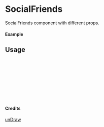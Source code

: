 
<Meta of={SocialFriends} title="unDraw/SocialFriends" />

# SocialFriends

SocialFriends component with different props.

#### Example

<Canvas of={SocialFriends.Primary} />

## Usage

```ts
import { SocialFriends } from "yadl-ui";

const Example = () => {
  return (
      <SocialFriends />
  );
};

export default Example;
```

#### Credits
[unDraw](https://undraw.co/illustrations)
